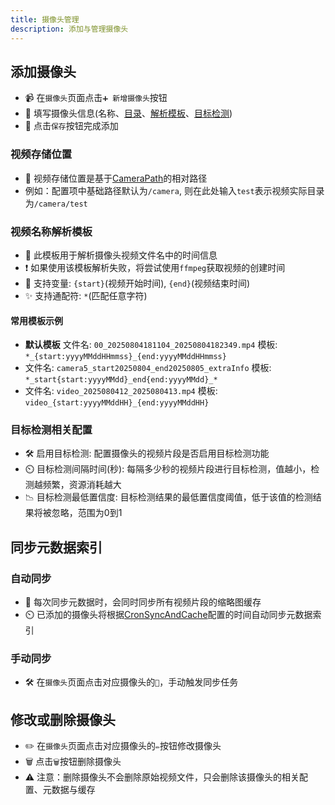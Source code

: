 ```yaml
---
title: 摄像头管理
description: 添加与管理摄像头
---
```


## 添加摄像头
- 📹 在`摄像头`页面点击`➕ 新增摄像头`按钮
- 📝 填写摄像头信息(名称、[目录](#视频存储位置)、[解析模板](#视频名称解析模板)、[目标检测](#目标检测相关配置))
- 💾 点击`保存`按钮完成添加

### 视频存储位置
- 📂 视频存储位置是基于[CameraPath](../../deploy/config/#systemoptions配置)的相对路径
- 例如：配置项中基础路径默认为`/camera`, 则在此处输入`test`表示视频实际目录为`/camera/test`

### 视频名称解析模板
- 🧩 此模板用于解析摄像头视频文件名中的时间信息
- ❗ 如果使用该模板解析失败，将尝试使用`ffmpeg`获取视频的创建时间
- 🔑 支持变量: `{start}`(视频开始时间), `{end}`(视频结束时间)
- ✨ 支持通配符: `*`(匹配任意字符)

#### 常用模板示例
- **默认模板** 文件名: `00_20250804181104_20250804182349.mp4` 模板: `*_{start:yyyyMMddHHmmss}_{end:yyyyMMddHHmmss}`
- 文件名: `camera5_start20250804_end20250805_extraInfo` 模板: `*_start{start:yyyyMMdd}_end{end:yyyyMMdd}_*`
- 文件名: `video_2025080412_2025080413.mp4` 模板: `video_{start:yyyyMMddHH}_{end:yyyyMMddHH}`

### 目标检测相关配置
- 🛠️ 启用目标检测: 配置摄像头的视频片段是否启用目标检测功能
- ⏲️ 目标检测间隔时间(秒): 每隔多少秒的视频片段进行目标检测，值越小，检测越频繁，资源消耗越大
- 📉 目标检测最低置信度: 目标检测结果的最低置信度阈值，低于该值的检测结果将被忽略，范围为0到1

## 同步元数据索引

### 自动同步
- 🤖 每次同步元数据时，会同时同步所有视频片段的缩略图缓存
- ⏲️ 已添加的摄像头将根据[CronSyncAndCache](../../deploy/config/#systemoptions配置)配置的时间自动同步元数据索引

### 手动同步
- 🛠️ 在`摄像头`页面点击对应摄像头的`🔄️`，手动触发同步任务

## 修改或删除摄像头
- ✏️ 在`摄像头`页面点击对应摄像头的`✏️`按钮修改摄像头
- 🗑️ 点击`🗑️`按钮删除摄像头
- ⚠️ 注意：删除摄像头不会删除原始视频文件，只会删除该摄像头的相关配置、元数据与缓存
